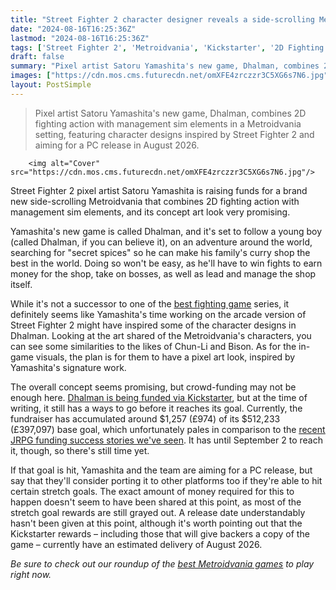 ```yaml
---
title: "Street Fighter 2 character designer reveals a side-scrolling Metroidvania that's also a curry restaurant management sim, all in his signature pixel art style"
date: "2024-08-16T16:25:36Z"
lastmod: "2024-08-16T16:25:36Z"
tags: ['Street Fighter 2', 'Metroidvania', 'Kickstarter', '2D Fighting', 'Management Sim']
draft: false
summary: "Pixel artist Satoru Yamashita's new game, Dhalman, combines 2D fighting action with management sim elements in a Metroidvania setting, featuring character designs inspired by Street Fighter 2 and aiming for a PC release in August 2026."
images: ["https://cdn.mos.cms.futurecdn.net/omXFE4zrczzr3C5XG6s7N6.jpg"]
layout: PostSimple
---
```

> Pixel artist Satoru Yamashita's new game, Dhalman, combines 2D fighting action with management sim elements in a Metroidvania setting, featuring character designs inspired by Street Fighter 2 and aiming for a PC release in August 2026.


        <img alt="Cover" src="https://cdn.mos.cms.futurecdn.net/omXFE4zrczzr3C5XG6s7N6.jpg"/>
        
Street Fighter 2 pixel artist Satoru Yamashita is raising funds for a brand new side-scrolling Metroidvania that combines 2D fighting action with management sim elements, and its concept art look very promising. 

Yamashita's new game is called Dhalman, and it's set to follow a young boy (called Dhalman, if you can believe it), on an adventure around the world, searching for "secret spices" so he can make his family's curry shop the best in the world. Doing so won't be easy, as he'll have to win fights to earn money for the shop, take on bosses, as well as lead and manage the shop itself.

While it's not a successor to one of the [<u>best fighting game</u>](https://www.gamesradar.com/best-fighting-games/) series, it definitely seems like Yamashita's time working on the arcade version of Street Fighter 2 might have inspired some of the character designs in Dhalman. Looking at the art shared of the Metroidvania's characters, you can see some similarities to the likes of Chun-Li and Bison. As for the in-game visuals, the plan is for them to have a pixel art look, inspired by Yamashita's signature work.

The overall concept seems promising, but crowd-funding may not be enough here. [<u>Dhalman is being funded via Kickstarter</u>](https://www.kickstarter.com/projects/minnapad/dhalman-fight-for-the-spice-against-the-worlds-warriors/description), but at the time of writing, it still has a ways to go before it reaches its goal. Currently, the fundraiser has accumulated around $1,257 (£974) of its $512,233 (£397,097) base goal, which unfortunately pales in comparison to the [<u>recent JRPG funding success stories we've seen</u>](https://www.gamesradar.com/games/jrpg/two-jrpgs-inspired-by-the-classics-are-doing-great-on-kickstarter-right-now-one-ended-over-750-funded-and-the-others-fully-funded-in-less-than-48-hours/). It has until September 2 to reach it, though, so there's still time yet. 

If that goal is hit, Yamashita and the team are aiming for a PC release, but say that they'll consider porting it to other platforms too if they're able to hit certain stretch goals. The exact amount of money required for this to happen doesn't seem to have been shared at this point, as most of the stretch goal rewards are still grayed out. A release date understandably hasn't been given at this point, although it's worth pointing out that the Kickstarter rewards – including those that will give backers a copy of the game – currently have an estimated delivery of August 2026. 

*Be sure to check out our roundup of the *[<u><em>best Metroidvania games</em></u>](https://www.gamesradar.com/best-metroidvania-games/)* to play right now.*
        